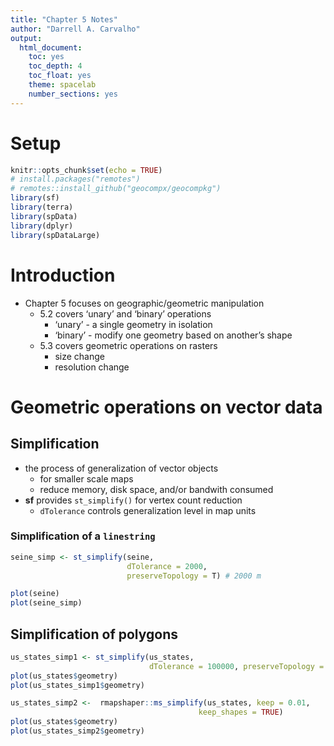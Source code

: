 ```yaml
---
title: "Chapter 5 Notes"
author: "Darrell A. Carvalho"
output:
  html_document: 
    toc: yes
    toc_depth: 4
    toc_float: yes
    theme: spacelab
    number_sections: yes
---
```


# Setup

```r
knitr::opts_chunk$set(echo = TRUE)
# install.packages("remotes")
# remotes::install_github("geocompx/geocompkg")
library(sf)
library(terra)
library(spData)
library(dplyr)
library(spDataLarge)
```

# Introduction

-   Chapter 5 focuses on geographic/geometric manipulation
    -   5.2 covers 'unary' and 'binary' operations
        -   'unary' - a single geometry in isolation
        -   'binary' - modify one geometry based on another's shape
    -   5.3 covers geometric operations on rasters
        -   size change
        -   resolution change

# Geometric operations on vector data

## Simplification

-   the process of generalization of vector objects
    -   for smaller scale maps
    -   reduce memory, disk space, and/or bandwith consumed
-   **sf** provides `st_simplify()` for vertex count reduction
    -   `dTolerance` controls generalization level in map units

### Simplification of a `linestring`

```r
seine_simp <- st_simplify(seine, 
                          dTolerance = 2000, 
                          preserveTopology = T) # 2000 m

plot(seine)
plot(seine_simp)
```

## Simplification of polygons

```r
us_states_simp1 <- st_simplify(us_states, 
                               dTolerance = 100000, preserveTopology = T) # 100 km
plot(us_states$geometry)
plot(us_states_simp1$geometry)
```

```r
us_states_simp2 <-  rmapshaper::ms_simplify(us_states, keep = 0.01,
                                          keep_shapes = TRUE)
plot(us_states$geometry)
plot(us_states_simp2$geometry)
```
